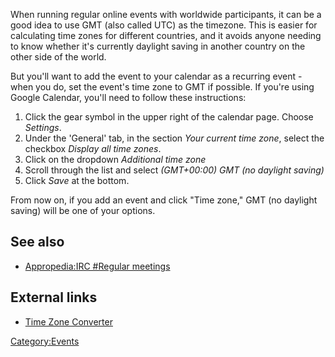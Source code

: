 When running regular online events with worldwide participants, it can be a good idea to use GMT (also called UTC) as the timezone. This is easier for calculating time zones for different countries, and it avoids anyone needing to know whether it's currently daylight saving in another country on the other side of the world. 

But you'll want to add the event to your calendar as a recurring event - when you do, set the event's time zone to GMT if possible. If you're using Google Calendar, you'll need to follow these instructions:

# Click the gear symbol in the upper right of the calendar page. Choose ''Settings''.
# Under the 'General' tab, in the section ''Your current time zone'', select the checkbox ''Display all time zones''.
# Click on the dropdown ''Additional time zone''
# Scroll through the list and select ''(GMT+00:00) GMT (no daylight saving)'' 
# Click ''Save'' at the bottom.

From now on, if you add an event and click "Time zone," GMT (no daylight saving) will be one of your options.

== See also ==

* [[Appropedia:IRC #Regular meetings]] 

== External links ==

* [http://www.timeanddate.com/worldclock/converter.html Time Zone Converter]

[[Category:Events]]